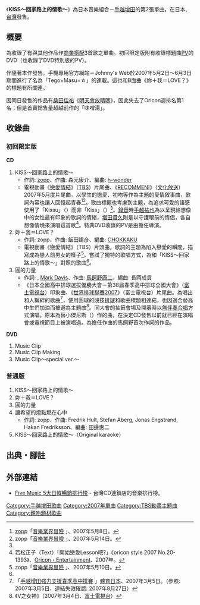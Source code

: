{{Infobox song
| name           = KISS～回家路上的情歌～
| type           = single
| artist         = [[手越增田|手越增田]]
| released       = 2007年5月16日（日本）<br />2007年5月30日（[[台灣|台灣]]）
| genre          = [[J-POP|J-POP]]
| length         = 12分54秒（初回限定版）<br />20分47秒（普通版）
| label          = [[傑尼斯娛樂|傑尼斯娛樂]]
<!-- 未知參數 | reviews        = * CDJournal.com [http://www.cdjournal.com/main/cd/disc.php?dno=4107040429 link] -->
| chart_position = * 週最高排名第2名（[[Oricon|Oricon]]）
* 週最高排名第1名（Five Music）
* 2007年5月度月排名第5名（Oricon）
| certification  = * 金唱片（[[日本唱片協會|日本唱片協會]]）
| prev_title     = [[味噌湯_(手越增田)|味噌湯]]
| prev_year      = 2006
| next_title     = [[愛的小傘|愛的小傘]]
| next_year      = 2008
}}
《'''KISS～回家路上的情歌～'''》為日本音樂組合－[[手越增田|手越增田]]的第2張單曲。在日本、[[台灣|台灣]]發售。

== 概要 ==
為收錄了有與其他作品作[[商業搭配|商業搭配]]3首歌之單曲。初回限定版附有收錄標題曲[[音樂錄影帶|PV]]的DVD（也收錄了DVD特別版的PV）。

伴隨著本作發售，手機專用官方網站－Johnny's Web於2007年5月2日～6月3日期間進行了名為「Tego+Masu=☆」的連載。這也和B面曲《妳＋我＝LOVE？》的標題有所關連。

因同日發售的作品有[[桑田佳祐|桑田佳祐]]《[[明天會放晴嗎|明天會放晴嗎]]》，因此失去了Oricon週排名第1名；但是首賣銷售量超越前作的「味噌湯」。

== 收錄曲 ==
=== 初回限定版 ===
''' CD '''
# KISS～回家路上的情歌～
#* 作詞: [[zopp|zopp]]、作曲: 森元康介、編曲: [[h-wonder|h-wonder]]
#* 電視動畫《[[戀愛情結|戀愛情結]]》（[[TBS電視|TBS]]）片尾曲、《[[RECOMMEN!|RECOMMEN!]]》（[[文化放送|文化放送]]）2007年5月度片尾曲。以學生的戀愛、初吻等作為主題的愛情敘事曲，歌詞內容也讓人回憶起青春<ref name="zopp_070508">[[zopp|zopp]]「[http://yaplog.jp/zopp/archive/570 音樂業界冒險] {{Wayback|url=http://yaplog.jp/zopp/archive/570 |date=20160304120706 }}」、2007年5月8日。</ref><ref name="zopp_070514">zopp「[http://yaplog.jp/zopp/archive/577 音樂業界冒險] {{Wayback|url=http://yaplog.jp/zopp/archive/577 |date=20160304120412 }}」、2007年5月14日。</ref>。歌曲標題也考慮到主題，為追求可愛的語感使用了「Kissu」（{{lang|ja|キッス}}）而非「Kiss」（{{lang|ja|キス}}）<ref name="zopp_070508" />。[[錄音|錄音]]時[[手越祐也|手越祐也]]為以呈現給想像中的女性最有印象的歌詞的情緒，[[増田貴久|増田貴久]]則是以守護眼前的情侶，各自想像情境來演唱這首歌<ref name="oriconstyle_20_01">若松正子（Text）「開始戀愛Lesson吧?」《oricon style 2007 No.20-1393》、[[Oricon・Entertainment|Oricon・Entertainment]]、2007年。</ref>。特典DVD收錄的PV是由{{lang|ja|セキ★リュウジ}}擔任導演。
# 妳＋我＝LOVE？
#* 作詞: zopp、作曲: 飯田建彦、編曲: [[CHOKKAKU|CHOKKAKU]]
#* 電視動畫《戀愛情結》（TBS）片頭曲。歌詞的主題為陷入戀愛的瞬間，描寫成為戀人前男女的樣子<ref name="zopp_070510">zopp「[http://yaplog.jp/zopp/archive/572 音樂業界冒險] {{Wayback|url=http://yaplog.jp/zopp/archive/572 |date=20160304123902 }}」、2007年5月10日。</ref>。嘗試了獨特的歌唱方式，為和「KISS～回家路上的情歌～」對照的歌曲<ref name="oriconstyle_20_01" />。
# 圓的力量
#* 作詞: {{lang|ja|[[伊藤アキラ|伊藤アキラ]]}}, [[馬飼野康二|Mark Davis]]、作曲: [[馬飼野康二|馬飼野康二]]、編曲: 長岡成貢
#* 《日本全國高中排球選拔優勝大會－第38屆春季高中排球全國大會》（[[富士電視台|富士電視台]]）印象曲、《[[世界排球聯賽|世界排球聯賽2007]]》（富士電視台）片尾曲。為唱出和人繫絆的歌曲<ref name="sportsnippon_070305">「[http://www.sponichi.co.jp/entertainment/news/2007/03/05/06.html 手越增田強力支援春季高中排賽] {{Wayback|url=http://www.sponichi.co.jp/entertainment/news/2007/03/05/06.html |date=20070315090354 }}」[[體育日本|體育日本]]、2007年3月5日。（參照: 2007年3月5日、連結失效確認: 2007年8月27日）</ref>，使用圓球的競技[[排球|排球]]和歌曲標題相連結，也因適合替高中生們加油而被選為主題曲<ref name="v_070304">《V之女神》（2007年3月4日、[[富士電視台|富士電視台]]）</ref>。同大會的抽籤會場及開募時以[[無伴奏合唱|無伴奏合唱]]方式演唱。原本為替小傑尼斯（{{lang|ja|ジャニーズJr.}}）作的曲，在決定CD發售以前就已經在演唱會或電視節目上被演唱過。為擔任作曲的馬飼野首次作詞的作品。

''' DVD '''
# Music Clip
# Music Clip Making
# Music Clip～special ver.～

=== 普通版 ===
# KISS～回家路上的情歌～
# 妳＋我＝LOVE？
# 圓的力量
# 讓希望的燈點燃在心中
#* 作詞: zopp、作曲: Fredrik Hult, Stefan Aberg, Jonas Engstrand, Hakan Fredriksson、編曲: 田邊惠二
# KISS～回家路上的情歌～（Original karaoke）

== 出典・腳註 ==
{{註腳}}
<div style="font-size:90%;"><references/></div>

== 外部連結 ==
* [http://www.5music.com.tw/CDTop.asp?top=2 Five Music 5大日韓暢銷排行榜]{{Wayback|url=http://www.5music.com.tw/CDTop.asp?top=2 |date=20160713164233 }} - 台灣CD連鎖店的音樂排行榜。

{{手越增田}}
{{DEFAULTSORT:Kissukaerimichinorafusongu}}

[[Category:手越增田歌曲|Category:手越增田歌曲]]
[[Category:2007年單曲|Category:2007年單曲]]
[[Category:TBS動畫主題曲|Category:TBS動畫主題曲]]
[[Category:親吻題材歌曲|Category:親吻題材歌曲]]